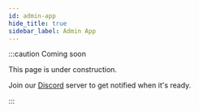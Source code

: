 ```yaml
---
id: admin-app
hide_title: true
sidebar_label: Admin App
---
```



<Warning />

:::caution Coming soon

This page is under construction.

Join our [Discord](https://discord.traxion.dev/) server to get notified when it's ready.

:::

<SourceMarkdown />

